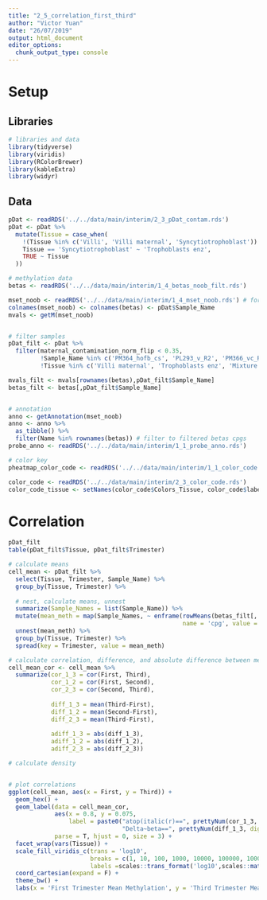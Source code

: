 ```yaml
---
title: "2_5_correlation_first_third"
author: "Victor Yuan"
date: "26/07/2019"
output: html_document
editor_options: 
  chunk_output_type: console
---
```



# Setup

## Libraries

```r
# libraries and data
library(tidyverse)
library(viridis)
library(RColorBrewer)
library(kableExtra)
library(widyr)
```

## Data

```r
pDat <- readRDS('../../data/main/interim/2_3_pDat_contam.rds')
pDat <- pDat %>%
  mutate(Tissue = case_when(
    !(Tissue %in% c('Villi', 'Villi maternal', 'Syncytiotrophoblast')) ~ paste(Tissue, 'cs'),
    Tissue == 'Syncytiotrophoblast' ~ 'Trophoblasts enz',
    TRUE ~ Tissue
  )) 

# methylation data
betas <- readRDS('../../data/main/interim/1_4_betas_noob_filt.rds')

mset_noob <- readRDS('../../data/main/interim/1_4_mset_noob.rds') # for mvals
colnames(mset_noob) <- colnames(betas) <- pDat$Sample_Name
mvals <- getM(mset_noob)


# filter samples
pDat_filt <- pDat %>% 
  filter(maternal_contamination_norm_flip < 0.35,
         !Sample_Name %in% c('PM364_hofb_cs', 'PL293_v_R2', 'PM366_vc_R2', 'P131_hofb_cs'),
         !Tissue %in% c('Villi maternal', 'Trophoblasts enz', 'Mixture cs', 'Dead Cells and Lymphocytes cs'))

mvals_filt <- mvals[rownames(betas),pDat_filt$Sample_Name]
betas_filt <- betas[,pDat_filt$Sample_Name]


# annotation
anno <- getAnnotation(mset_noob)
anno <- anno %>%
  as_tibble() %>%
  filter(Name %in% rownames(betas)) # filter to filtered betas cpgs
probe_anno <- readRDS('../../data/main/interim/1_1_probe_anno.rds')

# color key
pheatmap_color_code <- readRDS('../../data/main/interim/1_1_color_code.rds')

color_code <- readRDS('../../data/main/interim/2_3_color_code.rds')
color_code_tissue <- setNames(color_code$Colors_Tissue, color_code$label)
```


# Correlation

```r
pDat_filt
table(pDat_filt$Tissue, pDat_filt$Trimester)

# calculate means
cell_mean <- pDat_filt %>% 
  select(Tissue, Trimester, Sample_Name) %>%
  group_by(Tissue, Trimester) %>%
  
  # nest, calculate means, unnest
  summarize(Sample_Names = list(Sample_Name)) %>%
  mutate(mean_meth = map(Sample_Names, ~ enframe(rowMeans(betas_filt[,.]), 
                                                 name = 'cpg', value = 'mean_meth'))) %>%
  unnest(mean_meth) %>% 
  group_by(Tissue, Trimester) %>% 
  spread(key = Trimester, value = mean_meth)

# calculate correlation, difference, and absolute difference between means
cell_mean_cor <- cell_mean %>%
  summarize(cor_1_3 = cor(First, Third),
            cor_1_2 = cor(First, Second),
            cor_2_3 = cor(Second, Third),
            
            diff_1_3 = mean(Third-First),
            diff_1_2 = mean(Second-First),
            diff_2_3 = mean(Third-First),
            
            adiff_1_3 = abs(diff_1_3),
            adiff_1_2 = abs(diff_1_2),
            adiff_2_3 = abs(diff_2_3))

# calculate density


# plot correlations
ggplot(cell_mean, aes(x = First, y = Third)) +
  geom_hex() +
  geom_label(data = cell_mean_cor, 
             aes(x = 0.8, y = 0.075, 
                 label = paste0("atop(italic(r)==", prettyNum(cor_1_3, digits = 2), ',',
                                "Delta~beta==", prettyNum(diff_1_3, digits = 2), ")")),
             parse = T, hjust = 0, size = 3) +
  facet_wrap(vars(Tissue)) +
  scale_fill_viridis_c(trans = 'log10', 
                       breaks = c(1, 10, 100, 1000, 10000, 100000, 1000000), 
                       labels =scales::trans_format('log10',scales::math_format(10^.x))) +
  coord_cartesian(expand = F) +
  theme_bw() +
  labs(x = 'First Trimester Mean Methylation', y = 'Third Trimester Mean Methylation')

```
